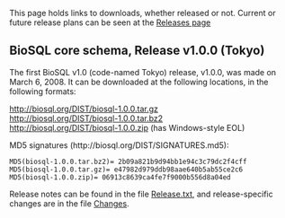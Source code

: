 This page holds links to downloads, whether released or not. Current or future release plans can be seen at the [[Releases|Releases page]]

== BioSQL core schema, Release v1.0.0 (Tokyo) ==

The first BioSQL v1.0 (code-named Tokyo) release, v1.0.0, was made on March 6, 2008. It can be
downloaded at the following locations, in the following formats:

http://biosql.org/DIST/biosql-1.0.0.tar.gz<br/>
http://biosql.org/DIST/biosql-1.0.0.tar.bz2<br/>
http://biosql.org/DIST/biosql-1.0.0.zip (has Windows-style EOL)

MD5 signatures (http://biosql.org/DIST/SIGNATURES.md5):
 MD5(biosql-1.0.0.tar.bz2)= 2b09a821b9d94bb1e94c3c79dc2f4cff
 MD5(biosql-1.0.0.tar.gz)= e47982d979ddb98aae640b5ab55ce2c6
 MD5(biosql-1.0.0.zip)= 06913c8639ca4fe7f9000b556d8a04ed

Release notes can be found in the file [http://code.open-bio.org/svnweb/index.cgi/biosql/view/biosql-schema/tags/biosql-release-1-0-0/Release.txt Release.txt], and release-specific changes are in the file [http://code.open-bio.org/svnweb/index.cgi/biosql/view/biosql-schema/tags/biosql-release-1-0-0/Changes Changes].
